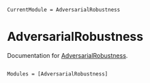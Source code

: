 ```@meta
CurrentModule = AdversarialRobustness
```

# AdversarialRobustness

Documentation for [AdversarialRobustness](https://github.com/JuliaTrustworthyAI/AdversarialRobustness.jl).

```@index
```

```@autodocs
Modules = [AdversarialRobustness]
```
